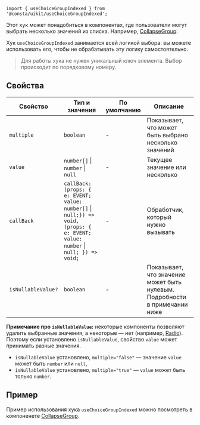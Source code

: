 
```tsx
import { useChoiceGroupIndexed } from '@consta/uikit/useChoiceGroupIndexed';
```

Этот хук может понадобиться в компонентах, где пользователи могут выбрать несколько значений из списка.
Например, [CollapseGroup](##LIBS.STAND/stand:uikit--components--collapsegroup--stable).

Хук `useChoiceGroupIndexed` занимается всей логикой выбора: вы можете использовать его,
чтобы не обрабатывать эту логику самостоятельно.

> Для работы хука не нужен уникальный ключ элемента. Выбор происходит по порядковому номеру.

## Свойства

| Свойство           | Тип и значения                                                                                                                         | По умолчанию | Описание                                                                   |
| ------------------ | -------------------------------------------------------------------------------------------------------------------------------------- | ------------ | -------------------------------------------------------------------------- |
| `multiple`         | `boolean`                                                                                                                              | -            | Показывает, что может быть выбрано несколько значений                      |
| `value`            | `number[]` &#124; `number` &#124; `null`                                                                                               | -            | Текущее значение или несколько                                             |
| `callBack`         | `callBack: (props: { e: EVENT; value: number[]` &#124; `null;}) => void, (props: { e: EVENT; value: number` &#124; `null; }) => void;` | -            | Обработчик, который нужно вызывать                                         |
| `isNullableValue?` | `boolean`                                                                                                                              | -            | Показывает, что значение может быть нулевым. Подробности в примечании ниже |

**Примечание про `isNullableValue`:** некоторые компоненты позволяют удалить выбранные значения,
а некоторые — нет (например, [Radio](##LIBS.STAND/stand:uikit--components--radio--stable)).
Поэтому если установлено `isNullableValue`, свойство `value` может принимать разные значения.

- `isNullableValue` установлено, `multiple="false"` — значение `value` может быть `number` или `null`,
- `isNullableValue` установлено, `multiple="true"` — `value` может быть только `number`.

## Пример

Пример использования хука `useChoiceGroupIndexed` можно посмотреть в компоненете [CollapseGroup](https://github.com/consta-design-system/uikit/blob/master/src/components/CollapseGroup/useChoice.ts).
